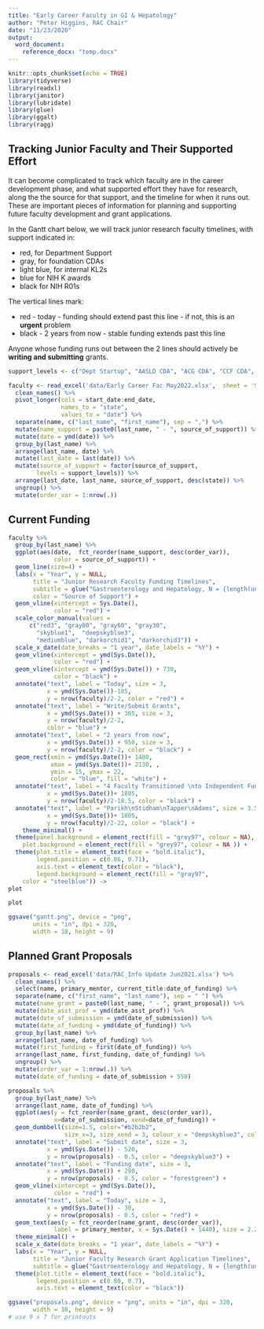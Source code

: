 ```yaml
---
title: "Early Career Faculty in GI & Hepatology"
author: "Peter Higgins, RAC Chair"
date: "11/23/2020"
output:
  word_document: 
    reference_docx: "temp.docx"
---
```


```r
knitr::opts_chunk$set(echo = TRUE)
library(tidyverse)
library(readxl)
library(janitor)
library(lubridate)
library(glue)
library(ggalt)
library(ragg)
```

## Tracking Junior Faculty and Their Supported Effort

It can become complicated to track which faculty are in the career development phase, and what supported effort they have for research, along the the source for that support, and the timeline for when it runs out. These are important pieces of information for planning and supporting future faculty development and grant applications.

In the Gantt chart below, we will track junior research faculty timelines, with support indicated in:

- red, for Department Support
- gray, for foundation CDAs
- light blue, for internal KL2s
- blue for NIH K awards
- black for NIH R01s

The vertical lines mark:

- red - today - funding should extend past this line - if not, this is an **urgent** problem
- black - 2 years from now - stable funding extends past this line

Anyone whose funding runs out between the 2 lines should actively be **writing and submitting** grants.
```r
support_levels <- c("Dept Startup", "AASLD CDA", "ACG CDA", "CCF CDA", "NIH KL2", "NIH K23", "NIH K08",  "VA CDA", "VA Other", "NIH U01")

faculty <- read_excel('data/Early Career Fac May2022.xlsx',  sheet = 'Sheet1') %>% 
  clean_names() %>% 
  pivot_longer(cols = start_date:end_date,
               names_to = "state",
               values_to = "date") %>% 
  separate(name, c("last_name", "first_name"), sep = ",") %>% 
  mutate(name_support = paste0(last_name, " - ", source_of_support)) %>% 
  mutate(date = ymd(date)) %>% 
  group_by(last_name) %>% 
  arrange(last_name, date) %>% 
  mutate(last_date = last(date)) %>% 
  mutate(source_of_support = factor(source_of_support,
        levels = support_levels)) %>% 
  arrange(last_date, last_name, source_of_support, desc(state)) %>% 
  ungroup() %>% 
  mutate(order_var = 1:nrow(.))

```

## Current Funding

```r

faculty %>% 
  group_by(last_name) %>% 
  ggplot(aes(date,  fct_reorder(name_support, desc(order_var)),
             color = source_of_support)) +
  geom_line(size=4) +
  labs(x = "Year", y = NULL, 
       title = "Junior Research Faculty Funding Timelines",
       subtitle = glue("Gastroenterology and Hepatology, N = {length(unique(faculty$last_name))}"),
       color = "Source of Support") +
  geom_vline(xintercept = Sys.Date(), 
             color = "red") +
  scale_color_manual(values = 
      c("red3", "gray80", "gray60", "gray30",
        "skyblue1",  "deepskyblue3", 
        "mediumblue", "darkorchid1", "darkorchid3")) +
  scale_x_date(date_breaks = "1 year", date_labels = "%Y") +
  geom_vline(xintercept = ymd(Sys.Date()),
             color = "red") +
  geom_vline(xintercept = ymd(Sys.Date()) + 730,
             color = "black") +
  annotate("text", label = "Today", size = 3,
           x = ymd(Sys.Date())-105, 
           y = nrow(faculty)/2-2, color = "red") +
  annotate("text", label = "Write/Submit Grants", 
           x = ymd(Sys.Date()) + 365, size = 3,
           y = nrow(faculty)/2-2, 
           color = "blue") +
  annotate("text", label = "2 years from now", 
           x = ymd(Sys.Date()) + 950, size = 3,
           y = nrow(faculty)/2-2, color = "black") +
  geom_rect(xmin = ymd(Sys.Date())+ 1480, 
            xmax = ymd(Sys.Date())+ 2130, , 
            ymin = 15, ymax = 22, 
            color = "blue", fill = "white") +
  annotate("text", label = "4 Faculty Transitioned \nto Independent Funding", size = 4,
           x = ymd(Sys.Date())+ 1805, 
           y = nrow(faculty)/2-18.5, color = "black") +
  annotate("text", label = "Parikh\nStidham\nTapper\nAdams", size = 3.5,
           x = ymd(Sys.Date())+ 1805, 
           y = nrow(faculty)/2-22, color = "black") +
    theme_minimal() +
  theme(panel.background = element_rect(fill = "grey97", colour = NA),
    plot.background = element_rect(fill = "grey97", colour = NA )) +
  theme(plot.title = element_text(face = "bold.italic"),
        legend.position = c(0.86, 0.71),
        axis.text = element_text(color = "black"),
        legend.background = element_rect(fill = "gray97",
    color = "steelblue")) ->
plot

plot 

ggsave("gantt.png", device = "png", 
       units = "in", dpi = 320,
       width = 18, height = 9)
```

## Planned Grant Proposals

```r

proposals <- read_excel('data/RAC_Info Update Jun2021.xlsx') %>% 
  clean_names() %>% 
  select(name, primary_mentor, current_title:date_of_funding) %>% 
  separate(name, c("first_name", "last_name"), sep = " ") %>% 
  mutate(name_grant = paste0(last_name, " - ", grant_proposal)) %>% 
  mutate(date_asst_prof = ymd(date_asst_prof)) %>% 
  mutate(date_of_submission = ymd(date_of_submission)) %>% 
  mutate(date_of_funding = ymd(date_of_funding)) %>% 
  group_by(last_name) %>% 
  arrange(last_name, date_of_funding) %>% 
  mutate(first_funding = first(date_of_funding)) %>% 
  arrange(last_name, first_funding, date_of_funding) %>% 
  ungroup() %>% 
  mutate(order_var = 1:nrow(.)) %>% 
  mutate(date_of_funding = date_of_submission + 550)

proposals %>% 
  group_by(last_name) %>% 
  arrange(last_name, date_of_funding) %>% 
  ggplot(aes(y = fct_reorder(name_grant, desc(order_var)),
             x=date_of_submission, xend=date_of_funding)) +
  geom_dumbbell(size=1.5, color="#b2b2b2", 
                size_x=3, size_xend = 3, colour_x = "deepskyblue3", colour_xend = "forestgreen") +
  annotate("text", label = "Submit date", size = 3,
           x = ymd(Sys.Date()) - 520, 
           y = nrow(proposals) - 0.5, color = "deepskyblue3") +
  annotate("text", label = "Funding date", size = 3,
           x = ymd(Sys.Date()) + 280, 
           y = nrow(proposals) - 0.5, color = "forestgreen") +
  geom_vline(xintercept = ymd(Sys.Date()),
             color = "red") +
  annotate("text", label = "Today", size = 3,
           x = ymd(Sys.Date()) - 30, 
           y = nrow(proposals) - 0.5, color = "red") +
  geom_text(aes(y = fct_reorder(name_grant, desc(order_var)),
             label = primary_mentor, x = Sys.Date() + 1440), size = 2.2) +
  theme_minimal() +
  scale_x_date(date_breaks = "1 year", date_labels = "%Y") +
  labs(x = "Year", y = NULL, 
       title = "Junior Faculty Research Grant Application Timelines",
       subtitle = glue("Gastroenterology and Hepatology, N = {length(unique(proposals$last_name))}                                                                   Primary Mentor")) +
  theme(plot.title = element_text(face = "bold.italic"),
        legend.position = c(0.80, 0.7),
        axis.text = element_text(color = "black"))

ggsave("proposals.png", device = "png", units = "in", dpi = 320,
       width = 18, height = 9)
# use 9 x 7 for printouts
```
